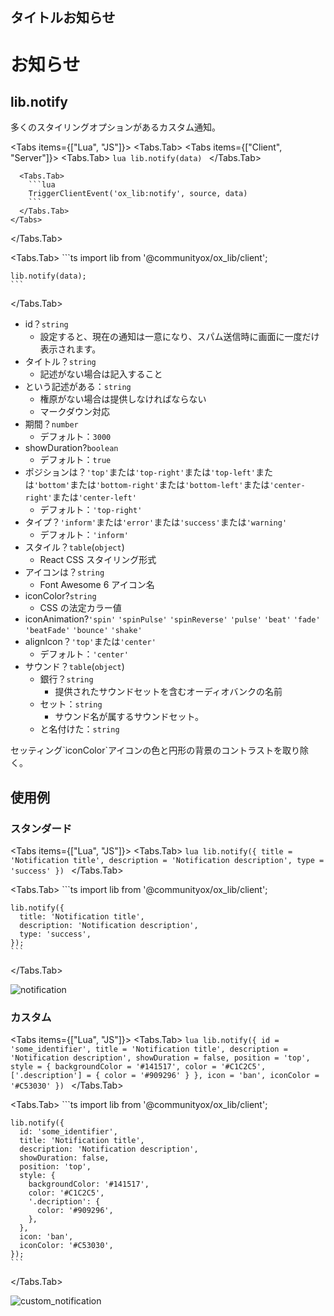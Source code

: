 ## タイトルお知らせ


# お知らせ

## lib.notify

多くのスタイリングオプションがあるカスタム通知。

<Tabs items={["Lua", "JS"]}>
  <Tabs.Tab>
    <Tabs items={["Client", "Server"]}>
      <Tabs.Tab>
        ```lua
        lib.notify(data)
        ```
      </Tabs.Tab>

      <Tabs.Tab>
        ```lua
        TriggerClientEvent('ox_lib:notify', source, data)
        ```
      </Tabs.Tab>
    </Tabs>

  </Tabs.Tab>

  <Tabs.Tab>
    ```ts
    import lib from '@communityox/ox_lib/client';

    lib.notify(data);
    ```

  </Tabs.Tab>
</Tabs>

- id？`string`
  - 設定すると、現在の通知は一意になり、スパム送信時に画面に一度だけ表示されます。
- タイトル？`string`
  - 記述がない場合は記入すること
- という記述がある：`string`
  - 権原がない場合は提供しなければならない
  - マークダウン対応
- 期間？`number`
  - デフォルト：`3000`
- showDuration?`boolean`
  - デフォルト：`true`
- ポジションは？`'top'`または`'top-right'`または`'top-left'`または`'bottom'`または`'bottom-right'`または`'bottom-left'`または`'center-right'`または`'center-left'`
  - デフォルト：`'top-right'`
- タイプ？`'inform'`または`'error'`または`'success'`または`'warning'`
  - デフォルト：`'inform'`
- スタイル？`table`(`object`)
  - React CSS スタイリング形式
- アイコンは？`string`
  - Font Awesome 6 アイコン名
- iconColor?`string`
  - CSS の法定カラー値
- iconAnimation?`'spin'` `'spinPulse'` `'spinReverse'` `'pulse'` `'beat'` `'fade'` `'beatFade'` `'bounce'` `'shake'`
- alignIcon？`'top'`または`'center'`
  - デフォルト：`'center'`
- サウンド？`table`(`object`)
  - 銀行？`string`
    - 提供されたサウンドセットを含むオーディオバンクの名前
  - セット：`string`
    - サウンド名が属するサウンドセット。
  - と名付けた：`string`

<Callout>
  セッティング`iconColor`アイコンの色と円形の背景のコントラストを取り除く。
</Callout>

## 使用例

### スタンダード

<Tabs items={["Lua", "JS"]}>
  <Tabs.Tab>
    ```lua
    lib.notify({
        title = 'Notification title',
        description = 'Notification description',
        type = 'success'
    })
    ```
  </Tabs.Tab>

  <Tabs.Tab>
    ```ts
    import lib from '@communityox/ox_lib/client';

    lib.notify({
      title: 'Notification title',
      description: 'Notification description',
      type: 'success',
    });
    ```

  </Tabs.Tab>
</Tabs>

![notification](https://i.imgur.com/UOISjlm.png)

### カスタム

<Tabs items={["Lua", "JS"]}>
  <Tabs.Tab>
    ```lua
    lib.notify({
        id = 'some_identifier',
        title = 'Notification title',
        description = 'Notification description',
        showDuration = false,
        position = 'top',
        style = {
            backgroundColor = '#141517',
            color = '#C1C2C5',
            ['.description'] = {
              color = '#909296'
            }
        },
        icon = 'ban',
        iconColor = '#C53030'
    })
    ```
  </Tabs.Tab>

  <Tabs.Tab>
    ```ts
    import lib from '@communityox/ox_lib/client';

    lib.notify({
      id: 'some_identifier',
      title: 'Notification title',
      description: 'Notification description',
      showDuration: false,
      position: 'top',
      style: {
        backgroundColor: '#141517',
        color: '#C1C2C5',
        '.decription': {
          color: '#909296',
        },
      },
      icon: 'ban',
      iconColor: '#C53030',
    });
    ```

  </Tabs.Tab>
</Tabs>

![custom_notification](https://i.imgur.com/1qwsJsH.png)
